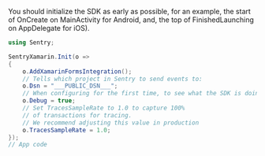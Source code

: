 You should initialize the SDK as early as possible, for an example, the start of OnCreate
on MainActivity for Android, and, the top of FinishedLaunching on AppDelegate for iOS).

<SignInNote />

```csharp
using Sentry;

SentryXamarin.Init(o =>
{
    o.AddXamarinFormsIntegration();
    // Tells which project in Sentry to send events to:
    o.Dsn = "___PUBLIC_DSN___";
    // When configuring for the first time, to see what the SDK is doing:
    o.Debug = true;
    // Set TracesSampleRate to 1.0 to capture 100%
    // of transactions for tracing.
    // We recommend adjusting this value in production
    o.TracesSampleRate = 1.0;
});
// App code

```
